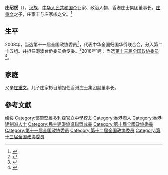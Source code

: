 '''庄绍绥'''（{{bd|1951年||}}），[[汉族|汉族]]，[[中华人民共和国|中华人民共和国]]企业家、政治人物，香港庄士集团董事长。[[庄重文|庄重文]]之子，庄家丰与庄家彬之父。<ref>{{Cite web|title=庄绍绥：纪念我的父亲庄重文|url=http://culture.people.com.cn/GB/58953/58955/58965/4157869.html|accessdate=2020-02-24|work=人民网|archive-date=2020-02-24|archive-url=https://web.archive.org/web/20200224083410/http://culture.people.com.cn/GB/58953/58955/58965/4157869.html|dead-url=no}}</ref>

== 生平 ==
2008年，当选第十一届全国政协委员<ref>{{cite news|title=第十一届全国政协委员名单|url=http://www.indaa.com.cn/zt/2009qglh/zxzs/200903/t20090303_127573.html|accessdate=2013-04-09|newspaper=新华社北京1月25日电 中国人民政治协商会议第十一届全国委员会委员名单(共2237人，2008年1月25日政协第十届全国委员会常务委员会第二十次会议通过)|date=2008年1月25日|deadurl=yes|archiveurl=https://web.archive.org/web/20130928014403/http://www.indaa.com.cn/zt/2009qglh/zxzs/200903/t20090303_127573.html|archivedate=2013年9月28日|df=}}</ref>，代表中华全国归国华侨联合会，分入第二十五组。并担任港澳台侨委员会专委。<ref>{{cite news|title=全国政协信息-庄绍绥|url=http://www.cppcc.gov.cn/CMS/wylibary/showJcwyxtInfoWylibary.action?tabJcwyxt.guid=11W0008150&wytype=wjwy|accessdate=2013-04-11|newspaper=全国政协委员会|archive-date=2015-06-08|archive-url=https://web.archive.org/web/20150608053133/http://www.cppcc.gov.cn/CMS/wylibary/showJcwyxtInfoWylibary.action?tabJcwyxt.guid=11W0008150&wytype=wjwy|dead-url=no}}</ref>2018年1月，当选[[中国人民政治协商会议第十三届全国委员会委员名单|第十三届全国政协委员]]<ref>{{Cite web|url=http://sports.163.com/18/0126/06/D92BRKK400051C89.html|title=中国人民政治协商会议第十三届全国委员会委员名单|accessdate=2018-01-26|last=|work=网易|archive-url=https://web.archive.org/web/20180127143232/http://sports.163.com/18/0126/06/D92BRKK400051C89.html|archive-date=2018-01-27|dead-url=yes}}</ref>。

== 家庭 ==
父亲[[庄重文|庄重文]]。儿子庄家彬目前担任香港庄士集团副董事长。

== 參考文獻 ==
{{reflist}}

{{中国政治人物小作品}}
{{庄重文文学奖}}
{{中华全国归国华侨联合会第九届委员会}}
{{中华全国归国华侨联合会第十届委员会}}

{{Authority control}}
{{DEFAULTSORT:Zhuang庄}}
[[Category:莊姓|绍绥]]
[[Category:鄧肇堅維多利亞官立中學校友|Category:鄧肇堅維多利亞官立中學校友]]
[[Category:香港商人|Category:香港商人]]
[[Category:香港建制派人士|Category:香港建制派人士]]
[[Category:民主建港協進聯盟成員|Category:民主建港協進聯盟成員]]
[[Category:第十屆全國政協委員|Category:第十屆全國政協委員]]
[[Category:第十一届全国政协委员|Category:第十一届全国政协委员]]
[[Category:第十二届全国政协委员|Category:第十二届全国政协委员]]
[[Category:第十三届全国政协委员|Category:第十三届全国政协委员]]
